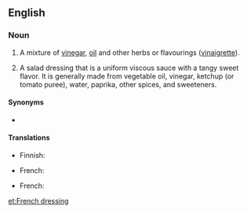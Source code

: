==English==

===Noun===
{{en-noun|-|s|head=[[French]] [[dressing]]}}

# A mixture of [[vinegar]], [[oil]] and other herbs or flavourings ([[vinaigrette]]).
# {{context|US|lang=en}} A salad dressing that is a uniform viscous sauce with a tangy sweet flavor. It is generally made from vegetable oil, vinegar, ketchup (or tomato puree), water, paprika, other spices, and sweeteners.

====Synonyms====
* {{l|en|vinaigrette}}

====Translations====
{{trans-top|a mixture of vinegar, oil and other herbs or flavourings}}
* Finnish: {{t+|fi|ranskalainen}} {{t+|fi|kastike}}
{{trans-mid}}
* French: {{t+|fr|vinaigrette|f}}
{{trans-bottom}}

{{trans-top|US: A salad dressing}}
{{trans-mid}}
* French: {{t|fr|vinaigrette française|f}}
{{trans-bottom}}

[[et:French dressing]]